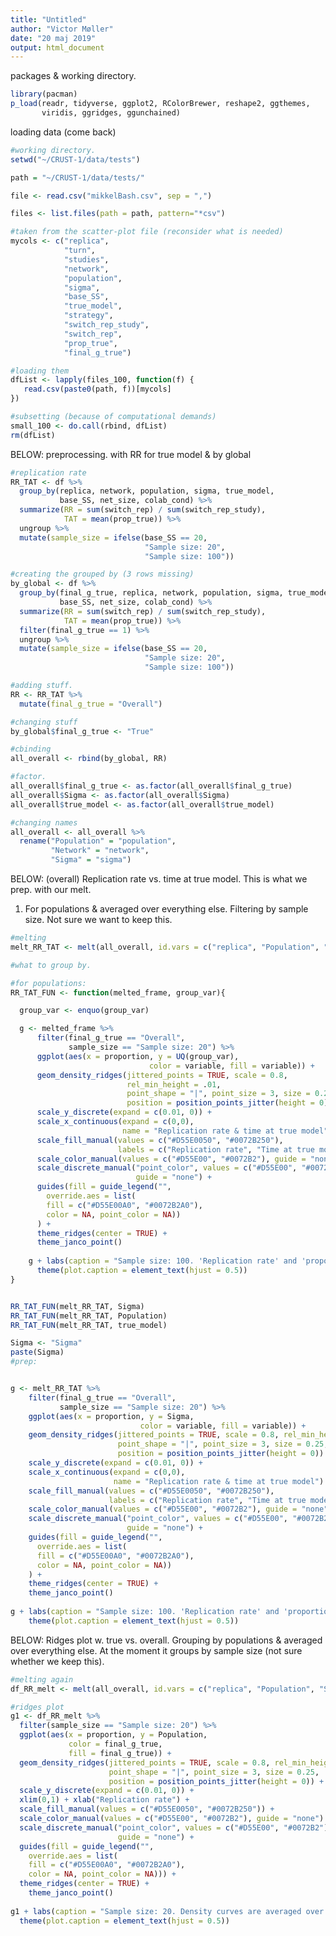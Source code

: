 ```yaml
---
title: "Untitled"
author: "Victor Møller"
date: "20 maj 2019"
output: html_document
---
```


packages & working directory. 

```r
library(pacman)
p_load(readr, tidyverse, ggplot2, RColorBrewer, reshape2, ggthemes,
       viridis, ggridges, ggunchained)


```

loading data (come back)

```r

#working directory. 
setwd("~/CRUST-1/data/tests")

path = "~/CRUST-1/data/tests/"

file <- read.csv("mikkelBash.csv", sep = ",")

files <- list.files(path = path, pattern="*csv")

#taken from the scatter-plot file (reconsider what is needed)
mycols <- c("replica", 
            "turn", 
            "studies", 
            "network", 
            "population", 
            "sigma",
            "base_SS",
            "true_model",
            "strategy",
            "switch_rep_study",
            "switch_rep",
            "prop_true",
            "final_g_true")

#loading them 
dfList <- lapply(files_100, function(f) {  
   read.csv(paste0(path, f))[mycols]
})

#subsetting (because of computational demands)
small_100 <- do.call(rbind, dfList) 
rm(dfList)

```

BELOW: 
preprocessing. 
with RR for true model & by global

```r

#replication rate
RR_TAT <- df %>%
  group_by(replica, network, population, sigma, true_model,
           base_SS, net_size, colab_cond) %>%
  summarize(RR = sum(switch_rep) / sum(switch_rep_study),
            TAT = mean(prop_true)) %>%
  ungroup %>%
  mutate(sample_size = ifelse(base_SS == 20, 
                              "Sample size: 20",
                              "Sample size: 100"))

#creating the grouped by (3 rows missing)
by_global <- df %>%
  group_by(final_g_true, replica, network, population, sigma, true_model,
           base_SS, net_size, colab_cond) %>%
  summarize(RR = sum(switch_rep) / sum(switch_rep_study),
            TAT = mean(prop_true)) %>%
  filter(final_g_true == 1) %>%
  ungroup %>%
  mutate(sample_size = ifelse(base_SS == 20,
                              "Sample size: 20",
                              "Sample size: 100"))

#adding stuff.  
RR <- RR_TAT %>%
  mutate(final_g_true = "Overall") 

#changing stuff
by_global$final_g_true <- "True"

#cbinding 
all_overall <- rbind(by_global, RR)

#factor. 
all_overall$final_g_true <- as.factor(all_overall$final_g_true)
all_overall$Sigma <- as.factor(all_overall$Sigma)
all_overall$true_model <- as.factor(all_overall$true_model)

#changing names 
all_overall <- all_overall %>%
  rename("Population" = "population", 
         "Network" = "network",
         "Sigma" = "sigma")


```

BELOW: 
(overall) Replication rate vs. time at true model. 
This is what we prep. with our melt. 

(1) For populations & averaged over everything else. 
Filtering by sample size. Not sure we want to keep this. 

```r

#melting
melt_RR_TAT <- melt(all_overall, id.vars = c("replica", "Population", "Sigma", "true_model", "sample_size", "final_g_true"), measure.vars = c("RR", "TAT"), variable.name = "variable", value.name = "proportion")

#what to group by. 

#for populations: 
RR_TAT_FUN <- function(melted_frame, group_var){

  group_var <- enquo(group_var)

  g <- melted_frame %>%
      filter(final_g_true == "Overall",
             sample_size == "Sample size: 20") %>%
      ggplot(aes(x = proportion, y = UQ(group_var), 
                               color = variable, fill = variable)) +
      geom_density_ridges(jittered_points = TRUE, scale = 0.8, 
                          rel_min_height = .01,
                          point_shape = "|", point_size = 3, size = 0.25, 
                          position = position_points_jitter(height = 0)) +
      scale_y_discrete(expand = c(0.01, 0)) +
      scale_x_continuous(expand = c(0,0), 
                         name = "Replication rate & time at true model") +
      scale_fill_manual(values = c("#D55E0050", "#0072B250"), 
                        labels = c("Replication rate", "Time at true model")) +
      scale_color_manual(values = c("#D55E00", "#0072B2"), guide = "none") +
      scale_discrete_manual("point_color", values = c("#D55E00", "#0072B2"), 
                            guide = "none") +
      guides(fill = guide_legend("",
        override.aes = list(
        fill = c("#D55E00A0", "#0072B2A0"),
        color = NA, point_color = NA))
      ) +
      theme_ridges(center = TRUE) + 
      theme_janco_point() 
      
    g + labs(caption = "Sample size: 100. 'Replication rate' and 'proportion of time at the true model' both on the x-axis. \n Density curves are averaged over sigma-levels, true models and replicas. \n Lines at the bottom represent mean values for individual replicas") +
      theme(plot.caption = element_text(hjust = 0.5))
}


RR_TAT_FUN(melt_RR_TAT, Sigma)
RR_TAT_FUN(melt_RR_TAT, Population)
RR_TAT_FUN(melt_RR_TAT, true_model)

Sigma <- "Sigma"
paste(Sigma)
#prep: 


g <- melt_RR_TAT %>%
    filter(final_g_true == "Overall",
           sample_size == "Sample size: 20") %>%
    ggplot(aes(x = proportion, y = Sigma, 
                             color = variable, fill = variable)) +
    geom_density_ridges(jittered_points = TRUE, scale = 0.8, rel_min_height = .01,
                        point_shape = "|", point_size = 3, size = 0.25, 
                        position = position_points_jitter(height = 0)) +
    scale_y_discrete(expand = c(0.01, 0)) +
    scale_x_continuous(expand = c(0,0), 
                       name = "Replication rate & time at true model") +
    scale_fill_manual(values = c("#D55E0050", "#0072B250"), 
                      labels = c("Replication rate", "Time at true model")) +
    scale_color_manual(values = c("#D55E00", "#0072B2"), guide = "none") +
    scale_discrete_manual("point_color", values = c("#D55E00", "#0072B2"), 
                          guide = "none") +
    guides(fill = guide_legend("",
      override.aes = list(
      fill = c("#D55E00A0", "#0072B2A0"),
      color = NA, point_color = NA))
    ) +
    theme_ridges(center = TRUE) + 
    theme_janco_point() 
    
g + labs(caption = "Sample size: 100. 'Replication rate' and 'proportion of time at the true model' both on the x-axis. \n Density curves are averaged over sigma-levels, true models and replicas. \n Lines at the bottom represent mean values for individual replicas") +
    theme(plot.caption = element_text(hjust = 0.5))
```

BELOW: 
Ridges plot w. true vs. overall.
Grouping by populations & averaged over everything else. 
At the moment it groups by sample size (not sure whether we keep this). 

```r

#melting again
df_RR_melt <- melt(all_overall, id.vars = c("replica", "Population", "Sigma", "true_model", "sample_size", "final_g_true"), measure.vars = c("RR"), variable.name = "variable", value.name = "proportion")

#ridges plot
g1 <- df_RR_melt %>%
  filter(sample_size == "Sample size: 20") %>%
  ggplot(aes(x = proportion, y = Population,
             color = final_g_true, 
             fill = final_g_true)) +
  geom_density_ridges(jittered_points = TRUE, scale = 0.8, rel_min_height = .01,
                      point_shape = "|", point_size = 3, size = 0.25, 
                      position = position_points_jitter(height = 0)) +
  scale_y_discrete(expand = c(0.01, 0)) +
  xlim(0,1) + xlab("Replication rate") +
  scale_fill_manual(values = c("#D55E0050", "#0072B250")) +
  scale_color_manual(values = c("#D55E00", "#0072B2"), guide = "none") +
  scale_discrete_manual("point_color", values = c("#D55E00", "#0072B2"), 
                        guide = "none") +
  guides(fill = guide_legend("",
    override.aes = list(
    fill = c("#D55E00A0", "#0072B2A0"),
    color = NA, point_color = NA))) + 
  theme_ridges(center = TRUE) +
    theme_janco_point() 
  
g1 + labs(caption = "Sample size: 20. Density curves are averaged over sigma-levels, true models and replicas. \n Lines at the bottom represent mean values for individual replicas") +
  theme(plot.caption = element_text(hjust = 0.5))


```


